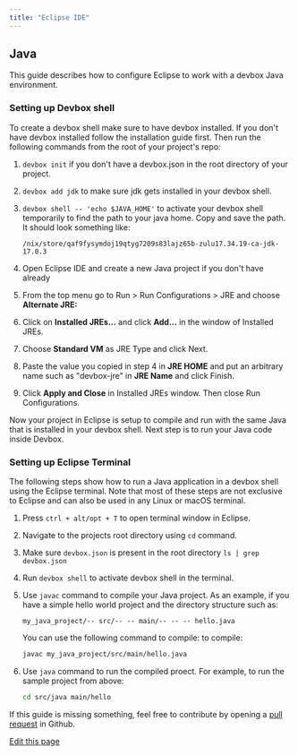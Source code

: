```yaml
---
title: "Eclipse IDE"
---
```


## Java[​](#java "Direct link to Java")

This guide describes how to configure Eclipse to work with a devbox Java environment.

### Setting up Devbox shell[​](#setting-up-devbox-shell "Direct link to Setting up Devbox shell")

To create a devbox shell make sure to have devbox installed. If you don't have devbox installed
follow the installation guide first. Then run the following commands from the root of your project's
repo:

1. `devbox init` if you don't have a devbox.json in the root directory of your project.

2. `devbox add jdk` to make sure jdk gets installed in your devbox shell.

3. `devbox shell -- 'echo $JAVA_HOME'` to activate your devbox shell temporarily to find the path to
   your java home. Copy and save the path. It should look something like:

   ```
   /nix/store/qaf9fysymdoj19qtyg7209s83lajz65b-zulu17.34.19-ca-jdk-17.0.3
   ```

4. Open Eclipse IDE and create a new Java project if you don't have already

5. From the top menu go to Run > Run Configurations > JRE and choose **Alternate JRE:**

6. Click on **Installed JREs...** and click **Add...** in the window of Installed JREs.

7. Choose **Standard VM** as JRE Type and click Next.

8. Paste the value you copied in step 4 in **JRE HOME** and put an arbitrary name such as
   "devbox-jre" in **JRE Name** and click Finish.

9. Click **Apply and Close** in Installed JREs window. Then close Run Configurations.

Now your project in Eclipse is setup to compile and run with the same Java that is installed in your
devbox shell. Next step is to run your Java code inside Devbox.

### Setting up Eclipse Terminal[​](#setting-up-eclipse-terminal "Direct link to Setting up Eclipse Terminal")

The following steps show how to run a Java application in a devbox shell using the Eclipse terminal.
Note that most of these steps are not exclusive to Eclipse and can also be used in any Linux or
macOS terminal.

1. Press `ctrl + alt/opt + T` to open terminal window in Eclipse.

2. Navigate to the projects root directory using `cd` command.

3. Make sure `devbox.json` is present in the root directory `ls | grep devbox.json`

4. Run `devbox shell` to activate devbox shell in the terminal.

5. Use `javac` command to compile your Java project. As an example, if you have a simple hello world
   project and the directory structure such as:

   ```
   my_java_project/-- src/-- -- main/-- -- -- hello.java
   ```

   You can use the following command to compile: to compile:

   ```bash
   javac my_java_project/src/main/hello.java
   ```

6. Use `java` command to run the compiled proect. For example, to run the sample project from above:

   ```bash
   cd src/java main/hello
   ```

If this guide is missing something, feel free to contribute by opening a
[pull request](https://github.com/jetify-com/devbox/pulls) in Github.

[Edit this page](https://github.com/jetify-com/devbox/tree/main/docs/app/docs/ide_configuration/eclipse.md)
